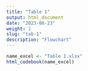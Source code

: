 ```yaml
---
title: "Table 1"
output: html_document
date: "2023-08-23"
weight: 1
slug: "tab-1"
description: "Flowchart"
---
```


```r
name_excel <- "Table 1.xlsx"
html_codebook(name_excel)
```
